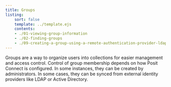```yaml
---
title: Groups
listing:
    sort: false
    template: ../template.ejs
    contents:
    - ./01-viewing-group-information
    - ./02-finding-groups
    - ./09-creating-a-group-using-a-remote-authentication-provider-ldap
---
```


Groups are a way to organize users into collections for easier management and access control. Control of group membership depends on how Posit Connect is configured. In some instances, they can be created by administrators. In some cases, they can be synced from external identity providers like LDAP or Active Directory.
